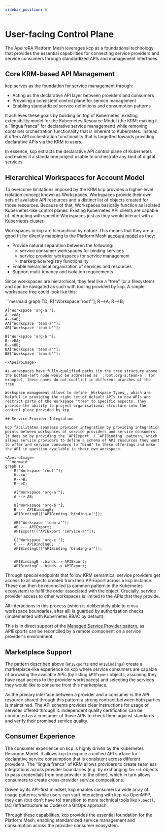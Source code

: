 ```yaml
---
sidebar_position: 6
---
```


# User-facing Control Plane

The ApeiroRA Platform Mesh leverages <Project>kcp</Project> as a foundational technology that provides the essential capabilities for connecting <Term>service providers</Term> 
and <Term>service consumers</Term> through standardized APIs and management interfaces.

## Core KRM-based API Management

kcp serves as the foundation for service management through:

- Acting as the declarative API layer between providers and consumers
- Providing a consistent control plane for service management
- Enabling standardized service definitions and consumption patterns

It achieves these goals by building on top of Kubernetes' existing extensibility model for the <Term>Kubernetes Resource Model</Term> (the KRM; making it a "lingua franca" for declarative service management) while removing container orchestration functionality that is inherent to Kubernetes. Instead, it offers API orchestration functionality that is targetted towards providing declarative APIs via the KRM to users.

In essence, kcp extracts the declarative API control plane of Kubernetes and makes it a standalone project usable to orchestrate any kind of digital services.

## Hierarchical Workspaces for Account Model

To overcome limitations imposed by the KRM kcp provides a higher-level isolation concept known as <Term>Workspaces</Term>. Workspaces provide their own sets of available API resources and a distinct list of objects created for those resources. Because of that, Workspaces basically function as isolated Kubernetes-like control planes. Existing Kubernetes API clients are capable of interacting with specific Workspaces just as they would interact with a Kubernetes cluster.

Workspaces in kcp are hierarchical by nature. This means that they are a good fit for directly mapping to the Platform Mesh [account model](account-model) as they:

- Provide natural separation between the following:
  - service consumer workspaces for binding services
  - service provider workspaces for service management
  - marketplace/registry functionality
- Enable hierarchical organization of services and resources
- Support multi-tenancy and isolation requirements

Since workspaces are hierarchical, they feel like a "tree" (or a filesystem) and can be navigated as such with tooling provided by kcp. A simple workspace tree could look like this:

<ApeiroImage>
```mermaid
graph TD;
    R["Workspace 'root'"];
    R-->A;
    R-->B;

    A["Workspace 'org-a'"];
    A-->AA;
    A-->AB;
    AA["Workspace 'team-a'"];
    AB["Workspace 'team-b'"];

    B["Workspace 'org-b'"];
    B-->BA;
    B-->BB;
    BA["Workspace 'team-a'"];
    BB["Workspace 'team-b'"];
```
</ApeiroImage>

As workspaces have fully-qualified paths (in the tree structure above the bottom-left node would be addressed as `:root:org-a:team-a`, for example), their names do not conflict in different branches of the tree.

Workspace management allows to define _Workspace Types_, which are helpful in providing the right set of default APIs to new APIs and restrict parts of the Workspace "tree" to specific aspects. They provide the ability to project organisational structure into the control plane provided by kcp.

## Service Provider Integration

kcp facilitates seamless provider integration by providing integration points between workspaces of service providers and service consumers. It does so by providing the `APIExport` / `APIBinding` pattern, which allows service providers to define a schema of API resources they want to offer and service consumers to "bind" to these offerings and make the API in question available in their own workspace.

<ApeiroImage>
```mermaid
graph TD;
    R["Workspace 'root'"];
    R-->A;
    R-->B;
    R-->C;

    A["Workspace 'org-a'"];
    A --> AB;

    B["Workspace 'org-b'"];
    B --- APIBindingB;
    APIBindingB(["APIBinding 'binding-a'"]);

    AB["Workspace 'team-a'"];
    AB --- APIExport;
    APIExport(["APIExport 'service-a'"]);

    C["Workspace 'org-c'"];
    C --- APIBindingC;
    APIBindingC(["APIBinding 'binding-a'"]);
    

    APIBindingB -.binds.-> APIExport;
    APIBindingC -.binds.-> APIExport;
```
</ApeiroImage>

Through special endpoints that follow KRM semantics, service providers get access to all objects created from their APIExport across a kcp instance. These can then be reconciled (a common pattern in the Kubernetes ecosystem) to fulfil the order associated with the object. Crucially, service provider access to other workspaces is limited to the APIs that they provide.

All interactions in this process (which is deliberately able to cross workspace boundaries, after all) is guarded by authorization checks (implemented with Kubernetes RBAC by default).

This is in direct support of the [Managed Service Provider pattern](../services/managed-service-provider-pattern), as APIExports can be reconciled by a remote component on a service provider's environment.

## Marketplace Support

The pattern described above (`APIExports` and `APIBindings`) create a marketplace-like experience on kcp where service consumers are capable of browsing the available APIs (by listing `APIExport` objects, assuming they have read access to the provider workspaces) and selecting the services they would like to consume from this marketplace.

As the primary interface between a provider and a consumer is the API resource shared through this pattern a strong contract between both parties is maintained. The API schema provides clear instructions for usage of services offered through it. Independent quality certification can be conducted as a consumer of those APIs to check them against standards and verify their promised service quality.

## Consumer Experience

The consumer experience on kcp is highly driven by the Kubernetes Resource Model. It allows kcp to expose a unified API surface for declarative service consumption that is consistent across different providers. The "lingua franca" of KRM allows providers to create seamless integrations across provider boundaries (e.g. by exchanging `Secret` objects to pass credentials from one provider to the other), which in turn allows consumers to create cross-provider service compositions.

Driven by its API-first mindset, kcp enables consumers a wide array of usage patterns; while users can start interacting with kcp via <Project>OpenMFP</Project>, they can (but don't have to) transition to more technical tools like `kubectl`, IaC (Infrastructure as Code) or a GitOps approach.

Through these capabilities, kcp provides the essential foundation for the Platform Mesh, enabling standardized service management and consumption across the provider-consumer ecosystem.
